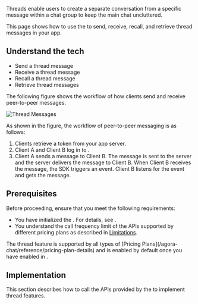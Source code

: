 
Threads enable users to create a separate conversation from a specific message within a chat group to keep the main chat uncluttered.

This page shows how to use the <Vg k="CHAT_SDK"/> to send, receive, recall, and retrieve thread messages in your app.

## Understand the tech

<Understand />

- Send a thread message
- Receive a thread message
- Recall a thread message
- Retrieve thread messages

The following figure shows the workflow of how clients send and receive peer-to-peer messages.

![Thread Messages](/images/chat/thread-messages.png)

As shown in the figure, the workflow of peer-to-peer messaging is as follows:

1. Clients retrieve a token from your app server.
2. Client A and Client B log in to <Vg k="CHAT"/>.
3. Client A sends a message to Client B. The message is sent to the <Vg k="CHAT"/> server and the server delivers the message to Client B. When Client B receives the message, the SDK triggers an event. Client B listens for the event and gets the message.


## Prerequisites

Before proceeding, ensure that you meet the following requirements:

- You have initialized the <Vg k="CHAT_SDK"/>. For details, see <Link to="/agora-chat/get-started/get-started-sdk"><Vg k="GET_STARTED"/></Link>.
- You understand the call frequency limit of the <Vg k="CHAT"/> APIs supported by different pricing plans as described in [Limitations](/agora-chat/reference/limitations).

<div class="alert info">The thread feature is supported by all types of [Pricing Plans](/agora-chat/reference/pricing-plan-details) and is enabled by default once you have enabled <Vg k="CHAT"/> in <Link to="{{Global.AGORA_CONSOLE_URL}}"><Vg k="CONSOLE" /></Link>.</div>


## Implementation

This section describes how to call the APIs provided by the <Vg k="CHAT_SDK"/> to implement thread features.

<ProjectImplement />